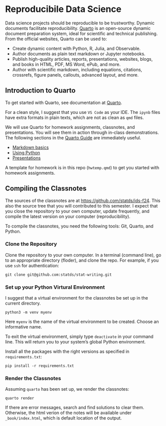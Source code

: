 # Reproducibile Data Science {#sec-quarto}

Data science projects should be reproducible to be trustworthy. Dynamic
documents facilitate reproducibility. [Quarto](https://quarto.org) is an
open-source dynamic document preparation system, ideal for scientific and
technical publishing. From the official websites, Quarto can be used to:

+ Create dynamic content with Python, R, Julia, and Observable.
+ Author documents as plain text markdown or Jupyter notebooks.
+ Publish high-quality articles, reports, presentations, websites, blogs, and
  books in HTML, PDF, MS Word, ePub, and more.
+ Author with scientific markdown, including equations, citations, crossrefs,
  figure panels, callouts, advanced layout, and more.
  

## Introduction to Quarto

To get started with Quarto, see documentation at
[Quarto](https://quarto.org/docs/get-started/).


For a clean style, I suggest that you use
`VS Code` as your IDE. The `ipynb` files have extra
formats in plain texts, which are not as clean as
`qmd` files.


We will use Quarto for homework assignments, classnotes, and presentations.
You will see them in action through in-class demonstrations.
The following sections in the [Quarto Guide](https://quarto.org/docs/guide/)
are immediately useful.

+ [Markdown basics](https://quarto.org/docs/authoring/markdown-basics.html)
+ [Using Python](https://quarto.org/docs/computations/python.html)
+ [Presentations](https://quarto.org/docs/presentations/)


A template for homework is in this repo (`hwtemp.qmd`) to get you
started with homework assignments.




## Compiling the Classnotes

The sources of the classnotes are at <https://github.com/statds/ids-f24>.
This also the source tree that you will contributed to this semester.
I expect that you close the repository to your own computer, update
frequently, and compile the latest version on your computer (reproducibility).


To compile the classnotes, you need the following tools:
Git, Quarto, and Python.

### Clone the Repository

Clone the repository to your own computer. In a terminal (command line),
go to an appropriate directory (floder), and clone the repo. For example,
if you use `ssh` for authentication: 

`git clone git@github.com:statds/stat-writing.git`

### Set up your Python Virtural Environment

I suggest that a virtual environment for the classnotes
be set up in the current directory.

`python3 -m venv myenv`

Here `myenv` is the name of the virtual environment 
to be created. Choose an informative name.

To exit the virtual environment, simply type `deactivate`
in your command line. This will return you to your system’s
global Python environment.

Install all the packages with the right versions
as specified in `requirements.txt`:

`pip install -r requirements.txt`

### Render the Classnotes

Assuming `quarto` has been set up, we render 
the classnotes:

`quarto render`

If there are error messages, search and find solutions to clear
them. Otherwise, the html verion of the notes will be available under
`_book/index.html`, which is default location of the output.
